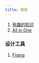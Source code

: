 ```yaml
---
title: 其他
---
```


1. [有趣的知识](./others/funny.mdx)
2. [All in One](./others/all-in-one.mdx)

### 设计工具

1. [Figma](./others/figma.mdx)
